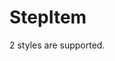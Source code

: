 
<Meta title="Components/Molecules/StepItem" component={StepItem} />

# StepItem

2 styles are supported.

<Canvas>
  <Story name="Show Steps">
    <StepItem
      title="Solution & Process"
      text="Our vaccine data loggers collect temperature data from sensors and automatically deliver it to the cloud. From there, you can access your secure data from any internet-connected device."
      showSteps={true}
      index={0}
    />
    <StepItem
      title="Compliance Reporting"
      text="The DicksonOne dashboard displays all critical monitoring information on a single screen with a built-in audit trail. Get a historical record of alerts and create customized, automated reports for compliance reporting."
      showSteps={true}
      index={1}
    />
  </Story>
  <Story name="Hide Steps">
    <StepItem
      title="Real-Time Alerts"
      text="Receive alerts on how and when you want and customize settings or user permissions. Set up alerts for warnings and excursions, high/low variable readings, and device failures or disconnects."
      showSteps={false}
      index={0}
    />
  </Story>
</Canvas>
